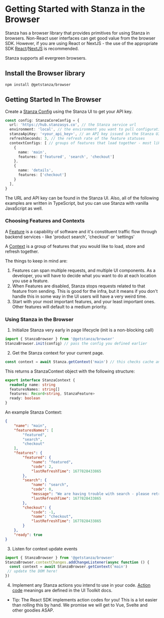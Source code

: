 # Getting Started with Stanza in the Browser

Stanza has a browser library that provides primitives for using Stanza in browsers.
Non-React user interfaces can get good value from the browser SDK. However, if you are using React or NextJS - the use of the appropriate SDK [React](./react)/[NextJS](./next-js) is recommended.

Stanza supports all evergreen browsers.

## Install the Browser library
```shell
npm install @getstanza/browser
```

## Getting Started In The Browser

Create a [Stanza Config](../javascript/stanzaconfig) using the Stanza UI to get your API key.

```ts
const config: StanzaCoreConfig = {
  url: 'https://hub.stanzasys.co', // the Stanza service url
  environment: 'local', // the environment you want to pull configurations for
  stanzaApiKey: '<your_api_key>', // an API key issued in the Stanza UI
  refreshSeconds: 3, // the refresh rate of the feature statuses
  contextConfigs: [ // groups of features that load together - most likely, your app's pages or routes
    {
      name: 'main',
      features: ['featured', 'search', 'checkout']
    },
    {
      name: 'details',
      features: ['checkout']
    }
  ],
}
```

The URL and API key can be found in the Stanza UI. Also, all of the following examples are written in TypeScript, but you can use Stanza with vanilla JavaScript as well.

### Choosing Features and Contexts

A [Feature](/glossary#feature) is a capability of software and it's constituent traffic flow through backend services - like 'product search', 'checkout' or 'settings'

A [Context](/glossary#context) is a group of features that you would like to load, store and refresh together.


The things to keep in mind are:
1. Features can span multiple requests, and multiple UI components. As a developer, you will have to decide what you want to do at each location you use a feature.
2. When Features are disabled, Stanza stops requests related to that feature from sending. This is good for the infra, but it means if you don't handle this in some way in the UI users will have a very weird time.
3. Start with your most important features, and your least important ones. Other features will default to a medium priority.


### Using Stanza in the Browser

1. Initialize Stanza very early in page lifecycle (init is a non-blocking call)

```ts
import { StanzaBrowser } from '@getstanza/browser'
StanzaBrowser.init(config) // pass the config you defined earlier
```

2. Get the Stanza context for your current page.

```ts
const context = await Stanza.getContext('main') // this checks cache and returns cached if fresh, but sends a request to the server otherwise
```
This returns a StanzaContext object with the following structure:
```ts
export interface StanzaContext {
  readonly name: string
  featuresNames: string[]
  features: Record<string, StanzaFeature>
  ready: boolean
}
```


An example Stanza Context:
```json
{
    "name": "main",
    "featuresNames": [
        "featured",
        "search",
        "checkout"
    ],
    "features": {
        "featured": {
            "name": "featured",
            "code": 2,
            "lastRefreshTime": 1677828433865
        },
        "search": {
            "name": "search",
            "code": 0,
            "message": "We are having trouble with search - please retry your request.",
            "lastRefreshTime": 1677828433865
        },
        "checkout": {
            "code": -1,
            "name": "checkout",
            "lastRefreshTime": 1677828433865
        }
    },
    "ready": true
}
```

3. Listen for context update events

```ts
import { StanzaBrowser } from '@getstanza/browser'
StanzaBrowser.contextChanges.addChangeListener(async function () {
  const context = await StanzaBrowser.getContext('main')
 // update the DOM here!
})
```

4. Implement any Stanza actions you intend to use in your code. [Action code](../javascript/actioncodes) meanings are defined in the UI Toolkit docs.

* Tip: The React SDK implements action codes for you! This is a lot easier than rolling this by hand. We promise we will get to Vue, Svelte and other goodies ASAP.
